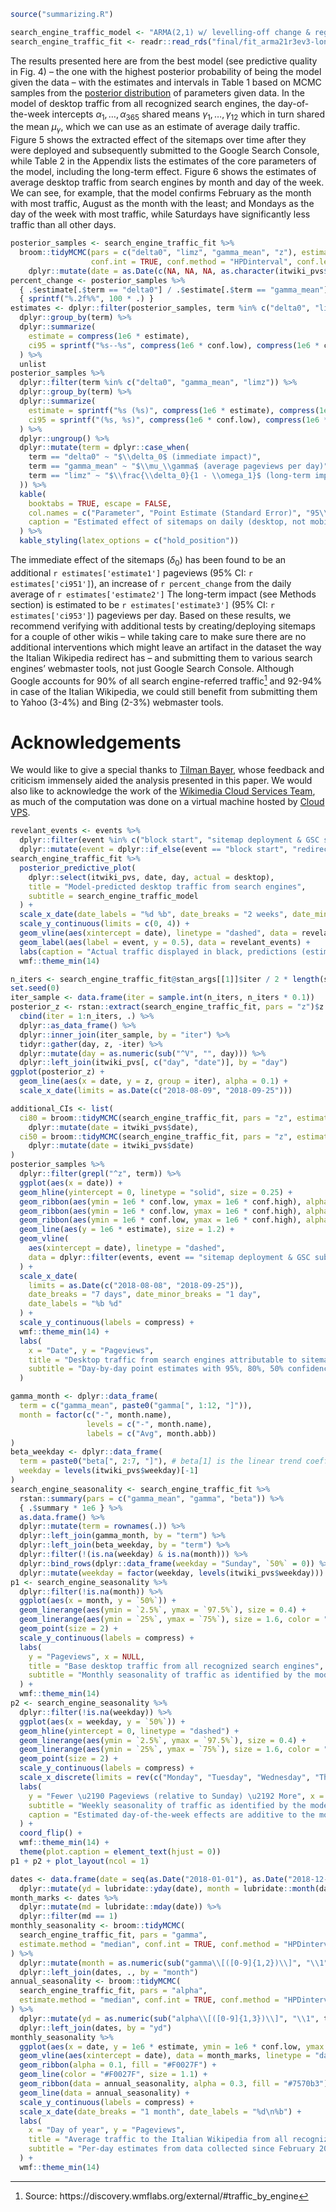 ```r
source("summarizing.R")
```
```r
search_engine_traffic_model <- "ARMA(2,1) w/ levelling-off change & regressors (v3)"
search_engine_traffic_fit <- readr::read_rds("final/fit_arma21r3ev3-longer.rds")
```

The results presented here are from the best model (see predictive quality in Fig. 4) -- the one with the highest posterior probability of being the model given the data -- with the estimates and intervals in Table 1 based on MCMC samples from the [posterior distribution](https://en.wikipedia.org/wiki/Posterior_probability) of parameters given data. In the model of desktop traffic from all recognized search engines, the day-of-the-week intercepts $\alpha_1, \ldots, \alpha_{365}$ shared means $\gamma_1, \ldots, \gamma_{12}$ which in turn shared the mean $\mu_\gamma$, which we can use as an estimate of average daily traffic. Figure 5 shows the extracted effect of the sitemaps over time after they were deployed and subsequently submitted to the Google Search Console, while Table 2 in the Appendix lists the estimates of the core parameters of the model, including the long-term effect. Figure 6 shows the estimates of average desktop traffic from search engines by month and day of the week. We can see, for example, that the model confirms February as the month with most traffic, August as the month with the least; and Mondays as the day of the week with most traffic, while Saturdays have significantly less traffic than all other days.

```r
posterior_samples <- search_engine_traffic_fit %>%
  broom::tidyMCMC(pars = c("delta0", "limz", "gamma_mean", "z"), estimate.method = "median",
                  conf.int = TRUE, conf.method = "HPDinterval", conf.level = 0.95) %>%
    dplyr::mutate(date = as.Date(c(NA, NA, NA, as.character(itwiki_pvs$date))))
percent_change <- posterior_samples %>%
  { .$estimate[.$term == "delta0"] / .$estimate[.$term == "gamma_mean"] } %>%
  { sprintf("%.2f%%", 100 * .) }
estimates <- dplyr::filter(posterior_samples, term %in% c("delta0", "limz", "gamma_mean")) %>%
  dplyr::group_by(term) %>%
  dplyr::summarize(
    estimate = compress(1e6 * estimate),
    ci95 = sprintf("%s--%s", compress(1e6 * conf.low), compress(1e6 * conf.high))
  ) %>%
  unlist
posterior_samples %>%
  dplyr::filter(term %in% c("delta0", "gamma_mean", "limz")) %>%
  dplyr::group_by(term) %>%
  dplyr::summarize(
    estimate = sprintf("%s (%s)", compress(1e6 * estimate), compress(1e6 * std.error)),
    ci95 = sprintf("(%s, %s)", compress(1e6 * conf.low), compress(1e6 * conf.high))
  ) %>%
  dplyr::ungroup() %>%
  dplyr::mutate(term = dplyr::case_when(
    term == "delta0" ~ "$\\delta_0$ (immediate impact)",
    term == "gamma_mean" ~ "$\\mu_\\gamma$ (average pageviews per day)",
    term == "limz" ~ "$\\frac{\\delta_0}{1 - \\omega_1}$ (long-term impact)"
  )) %>%
  kable(
    booktabs = TRUE, escape = FALSE,
    col.names = c("Parameter", "Point Estimate (Standard Error)", "95\\% Highest Density Interval"),
    caption = "Estimated effect of sitemaps on daily (desktop, not mobile web) pageviews to the Italian Wikipedia from search engines. The estimates are the medians calculated from MCMC samples drawn from the posterior distribution of $\\delta_0$ (impact on traffic) and $\\mu_\\gamma$ (average daily traffic). The Highest Density Interval (HDI) contains values such that all values within the interval have a higher probability than points outside the interval."
  ) %>%
  kable_styling(latex_options = c("hold_position"))
```

The immediate effect of the sitemaps ($\delta_0$) has been found to be an additional `r estimates['estimate1']` pageviews (95% CI: `r estimates['ci951']`), an increase of `r percent_change` from the daily average of `r estimates['estimate2']` The long-term impact (see Methods section) is estimated to be `r estimates['estimate3']` (95% CI: `r estimates['ci953']`) pageviews per day. Based on these results, we recommend verifying with additional tests by creating/deploying sitemaps for a couple of other wikis -- while taking care to make sure there are no additional interventions which might leave an artifact in the dataset the way the Italian Wikipedia redirect has -- and submitting them to various search engines' webmaster tools, not just Google Search Console. Although Google accounts for 90% of all search engine-referred traffic[^seprop] and 92-94% in case of the Italian Wikipedia, we could still benefit from submitting them to Yahoo (3-4%) and Bing (2-3%) webmaster tools.

[^seprop]: Source: https://discovery.wmflabs.org/external/#traffic_by_engine

# Acknowledgements

We would like to give a special thanks to [Tilman Bayer](https://wikimediafoundation.org/profile/tilman-bayer/), whose feedback and criticism immensely aided the analysis presented in this paper. We would also like to acknowledge the work of the [Wikimedia Cloud Services Team](https://wikitech.wikimedia.org/wiki/Help:Cloud_Services_Introduction), as much of the computation was done on a virtual machine hosted by [Cloud VPS](https://wikitech.wikimedia.org/wiki/Portal:Cloud_VPS).

\clearpage

```r
revelant_events <- events %>%
  dplyr::filter(event %in% c("block start", "sitemap deployment & GSC submission")) %>%
  dplyr::mutate(event = dplyr::if_else(event == "block start", "redirect", event))
search_engine_traffic_fit %>%
  posterior_predictive_plot(
    dplyr::select(itwiki_pvs, date, day, actual = desktop),
    title = "Model-predicted desktop traffic from search engines",
    subtitle = search_engine_traffic_model
  ) +
  scale_x_date(date_labels = "%d %b", date_breaks = "2 weeks", date_minor_breaks = "1 week", limits = as.Date(c("2018-06-01", "2018-09-25"))) +
  scale_y_continuous(limits = c(0, 4)) +
  geom_vline(aes(xintercept = date), linetype = "dashed", data = revelant_events) +
  geom_label(aes(label = event, y = 0.5), data = revelant_events) +
  labs(caption = "Actual traffic displayed in black, predictions (estimates and 95% confidence intervals) in red") +
  wmf::theme_min(14)
```

```r
n_iters <- search_engine_traffic_fit@stan_args[[1]]$iter / 2 * length(search_engine_traffic_fit@stan_args)
set.seed(0)
iter_sample <- data.frame(iter = sample.int(n_iters, n_iters * 0.1))
posterior_z <- rstan::extract(search_engine_traffic_fit, pars = "z")$z %>%
  cbind(iter = 1:n_iters, .) %>%
  dplyr::as_data_frame() %>%
  dplyr::inner_join(iter_sample, by = "iter") %>%
  tidyr::gather(day, z, -iter) %>%
  dplyr::mutate(day = as.numeric(sub("^V", "", day))) %>%
  dplyr::left_join(itwiki_pvs[, c("day", "date")], by = "day")
ggplot(posterior_z) +
  geom_line(aes(x = date, y = z, group = iter), alpha = 0.1) +
  scale_x_date(limits = as.Date(c("2018-08-09", "2018-09-25")))
```
```r
additional_CIs <- list(
  ci80 = broom::tidyMCMC(search_engine_traffic_fit, pars = "z", estimate.method = "median", conf.int = TRUE, conf.method = "HPDinterval", conf.level = 0.80) %>%
    dplyr::mutate(date = itwiki_pvs$date),
  ci50 = broom::tidyMCMC(search_engine_traffic_fit, pars = "z", estimate.method = "median", conf.int = TRUE, conf.method = "HPDinterval", conf.level = 0.50) %>%
    dplyr::mutate(date = itwiki_pvs$date)
)
posterior_samples %>%
  dplyr::filter(grepl("^z", term)) %>%
  ggplot(aes(x = date)) +
  geom_hline(yintercept = 0, linetype = "solid", size = 0.25) +
  geom_ribbon(aes(ymin = 1e6 * conf.low, ymax = 1e6 * conf.high), alpha = 0.2) +
  geom_ribbon(aes(ymin = 1e6 * conf.low, ymax = 1e6 * conf.high), alpha = 0.2, data = additional_CIs$ci80) +
  geom_ribbon(aes(ymin = 1e6 * conf.low, ymax = 1e6 * conf.high), alpha = 0.2, data = additional_CIs$ci50) +
  geom_line(aes(y = 1e6 * estimate), size = 1.2) +
  geom_vline(
    aes(xintercept = date), linetype = "dashed",
    data = dplyr::filter(events, event == "sitemap deployment & GSC submission")
  ) +
  scale_x_date(
    limits = as.Date(c("2018-08-08", "2018-09-25")),
    date_breaks = "7 days", date_minor_breaks = "1 day",
    date_labels = "%b %d"
  ) +
  scale_y_continuous(labels = compress) +
  wmf::theme_min(14) +
  labs(
    x = "Date", y = "Pageviews",
    title = "Desktop traffic from search engines attributable to sitemaps",
    subtitle = "Day-by-day point estimates with 95%, 80%, 50% confidence intervals"
  )
```

\clearpage

```r
gamma_month <- dplyr::data_frame(
  term = c("gamma_mean", paste0("gamma[", 1:12, "]")),
  month = factor(c("-", month.name),
                 levels = c("-", month.name),
                 labels = c("Avg", month.abb))
)
beta_weekday <- dplyr::data_frame(
  term = paste0("beta[", 2:7, "]"), # beta[1] is the linear trend coefficient 
  weekday = levels(itwiki_pvs$weekday)[-1]
)
search_engine_seasonality <- search_engine_traffic_fit %>%
  rstan::summary(pars = c("gamma_mean", "gamma", "beta")) %>%
  { .$summary * 1e6 } %>%
  as.data.frame() %>%
  dplyr::mutate(term = rownames(.)) %>%
  dplyr::left_join(gamma_month, by = "term") %>%
  dplyr::left_join(beta_weekday, by = "term") %>%
  dplyr::filter(!(is.na(weekday) & is.na(month))) %>%
  dplyr::bind_rows(dplyr::data_frame(weekday = "Sunday", `50%` = 0)) %>%
  dplyr::mutate(weekday = factor(weekday, levels(itwiki_pvs$weekday)))
p1 <- search_engine_seasonality %>%
  dplyr::filter(!is.na(month)) %>%
  ggplot(aes(x = month, y = `50%`)) +
  geom_linerange(aes(ymin = `2.5%`, ymax = `97.5%`), size = 0.4) +
  geom_linerange(aes(ymin = `25%`, ymax = `75%`), size = 1.6, color = "#F0027F") +
  geom_point(size = 2) +
  scale_y_continuous(labels = compress) +
  labs(
    y = "Pageviews", x = NULL,
    title = "Base desktop traffic from all recognized search engines",
    subtitle = "Monthly seasonality of traffic as identified by the model"
  ) +
  wmf::theme_min(14)
p2 <- search_engine_seasonality %>%
  dplyr::filter(!is.na(weekday)) %>%
  ggplot(aes(x = weekday, y = `50%`)) +
  geom_hline(yintercept = 0, linetype = "dashed") +
  geom_linerange(aes(ymin = `2.5%`, ymax = `97.5%`), size = 0.4) +
  geom_linerange(aes(ymin = `25%`, ymax = `75%`), size = 1.6, color = "#F0027F") +
  geom_point(size = 2) +
  scale_y_continuous(labels = compress) +
  scale_x_discrete(limits = rev(c("Monday", "Tuesday", "Wednesday", "Thursday", "Friday", "Saturday", "Sunday"))) +
  labs(
    y = "Fewer \u2190 Pageviews (relative to Sunday) \u2192 More", x = NULL,
    subtitle = "Weekly seasonality of traffic as identified by the model",
    caption = "Estimated day-of-the-week effects are additive to the month intercept, be careful in interpreting this chart"
  ) +
  coord_flip() +
  wmf::theme_min(14) +
  theme(plot.caption = element_text(hjust = 0))
p1 + p2 + plot_layout(ncol = 1)
```

\clearpage

\blandscape

```r
dates <- data.frame(date = seq(as.Date("2018-01-01"), as.Date("2018-12-31"), by = "day")) %>%
  dplyr::mutate(yd = lubridate::yday(date), month = lubridate::month(date))
month_marks <- dates %>%
  dplyr::mutate(md = lubridate::mday(date)) %>%
  dplyr::filter(md == 1)
monthly_seasonality <- broom::tidyMCMC(
  search_engine_traffic_fit, pars = "gamma",
  estimate.method = "median", conf.int = TRUE, conf.method = "HPDinterval"
) %>%
  dplyr::mutate(month = as.numeric(sub("gamma\\[([0-9]{1,2})\\]", "\\1", term))) %>%
  dplyr::left_join(dates, ., by = "month")
annual_seasonality <- broom::tidyMCMC(
  search_engine_traffic_fit, pars = "alpha",
  estimate.method = "median", conf.int = TRUE, conf.method = "HPDinterval"
) %>%
  dplyr::mutate(yd = as.numeric(sub("alpha\\[([0-9]{1,3})\\]", "\\1", term))) %>%
  dplyr::left_join(dates, by = "yd")
monthly_seasonality %>%
  ggplot(aes(x = date, y = 1e6 * estimate, ymin = 1e6 * conf.low, ymax = 1e6 * conf.high)) +
  geom_vline(aes(xintercept = date), data = month_marks, linetype = "dashed", size = 0.25) +
  geom_ribbon(alpha = 0.1, fill = "#F0027F") +
  geom_line(color = "#F0027F", size = 1.1) +
  geom_ribbon(data = annual_seasonality, alpha = 0.3, fill = "#7570b3") +
  geom_line(data = annual_seasonality) +
  scale_y_continuous(labels = compress) +
  scale_x_date(date_breaks = "1 month", date_labels = "%d\n%b") +
  labs(
    x = "Day of year", y = "Pageviews",
    title = "Average traffic to the Italian Wikipedia from all recognized search engines",
    subtitle = "Per-day estimates from data collected since February 2016, with per-month estimates in pink"
  ) +
  wmf::theme_min(14)
```

\elandscape
